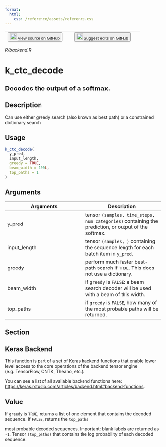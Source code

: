```yaml
---
format:
  html:
    css: /reference/assets/reference.css
---
```


| <button class="button"> ![](/reference/assets/GitHub-Mark-32px.png){width="20"} [View source on GitHub](https://github.com/rstudio/keras//blob/main/R/backend.R) </button> | <button class="button"> ![](/reference/assets/GitHub-Mark-32px.png){width="20"} [Suggest edits on GitHub](https://github.com/rstudio/keras//edit/main/R/backend.R) </button> |
|:------------------------------:|:--------------------------------------:|

*R/backend.R*

# k_ctc_decode

## Decodes the output of a softmax.

## Description
Can use either greedy search (also known as best path) or a constrained dictionary search. 


## Usage
```r
k_ctc_decode( 
  y_pred, 
  input_length, 
  greedy = TRUE, 
  beam_width = 100L, 
  top_paths = 1 
) 
```

## Arguments
|Arguments|Description|
|---|---|
| y_pred | tensor `(samples, time_steps, num_categories)` containing the prediction, or output of the softmax. |
| input_length | tensor `(samples, )` containing the sequence length for each batch item in `y_pred`. |
| greedy | perform much faster best-path search if `TRUE`. This does not use a dictionary. |
| beam_width | if `greedy` is `FALSE`: a beam search decoder will be used with a beam of this width. |
| top_paths | if `greedy` is `FALSE`, how many of the most probable paths will be returned. |


## Section

## Keras Backend

This function is part of a set of Keras backend functions that enable lower level access to the core operations of the backend tensor engine (e.g. TensorFlow, CNTK, Theano, etc.). 

You can see a list of all available backend functions here: [https://keras.rstudio.com/articles/backend.html#backend-functions](https://keras.rstudio.com/articles/backend.html#backend-functions). 

## Value

If `greedy` is `TRUE`, returns a list of one element that contains the decoded sequence. If `FALSE`, returns the `top_paths`

most probable decoded sequences. Important: blank labels are returned as `-1`. Tensor `(top_paths)` that contains the log probability of each decoded sequence. 





